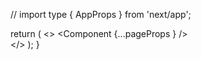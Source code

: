 // import type { AppProps } from 'next/app';


  return (
    <>
      <Head>
        <link
          rel="alternate"
          type="application/rss+xml"
          title="RSS"
          href="/feed.xml"
        />
        <link
          rel="preload"
          href="/fonts/Inter-roman.latin.var.woff2"
          as="font"
          type="font/woff2"
          crossOrigin="anonymous"
        />
      </Head>
      <ChakraProvider>
        <Component {...pageProps } />
      </ChakraProvider>  
    </>
  );
}
